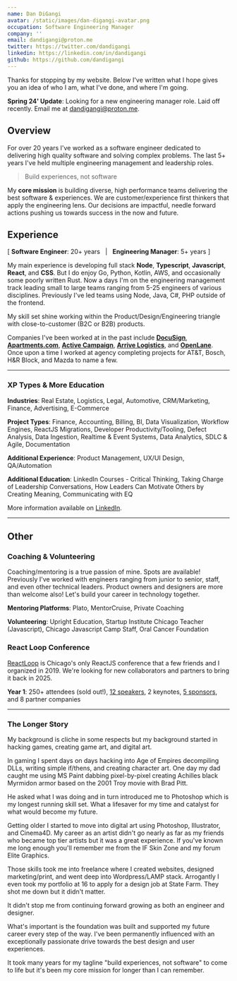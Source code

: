 ```yaml
---
name: Dan DiGangi
avatar: /static/images/dan-digangi-avatar.png
occupation: Software Engineering Manager
company: ''
email: dandigangi@proton.me
twitter: https://twitter.com/dandigangi
linkedin: https://linkedin.com/in/dandigangi
github: https://github.com/dandigangi
---
```


Thanks for stopping by my website. Below I've written what I hope gives you an idea of who I am, what I've done, and where I'm going.

**Spring 24' Update**: Looking for a new engineering manager role. Laid off recently. Email me at [dandigangi@proton.me](mailto:dandigangi@proton.me).

## Overview

For over 20 years I've worked as a software engineer dedicated to delivering high quality software and solving complex problems. The last 5+ years I've held multiple engineering management and leadership roles.

> Build experiences, not software

My **core mission** is building diverse, high performance teams delivering the best software & experiences. We are customer/experience first thinkers that apply the engineering lens. Our decisions are impactful, needle forward actions pushing us towards success in the now and future.

## Experience

[ **Software Engineer**: 20+ years&nbsp;&nbsp;&nbsp;|&nbsp;&nbsp;&nbsp;**Engineering Manager**: 5+ years ]

My main experience is developing full stack **Node**, **Typescript**, **Javascript**, **React**, and **CSS**. But I do enjoy Go, Python, Kotlin, AWS, and occasionally some poorly written Rust. Now a days I'm on the engineering management track leading small to large teams ranging from 5-25 engineers of various disciplines. Previously I've led teams using Node, Java, C#, PHP outside of the frontend.

My skill set shine working within the Product/Design/Engineering triangle with close-to-customer (B2C or B2B) products.

Companies I've been worked at in the past include **[DocuSign](https://www.docusign.com)**, **[Apartments.com](https://www.apartments.com)**, **[Active Campaign](https://activecampaign.com)**, **[Arrive Logistics](https://arrivelogistics.com)**, and **[OpenLane](https://www.openlane.com)**. Once upon a time I worked at agency completing projects for AT&T, Bosch, H&R Block, and Mazda to name a few.

---

### XP Types & More Education

**Industries**: Real Estate, Logistics, Legal, Automotive, CRM/Marketing, Finance, Advertising, E-Commerce

**Project Types**: Finance, Accounting, Billing, BI, Data Visualization, Workflow Engines, ReactJS Migrations, Developer Productivity/Tooling, Defect Analysis, Data Ingestion, Realtime & Event Systems, Data Analytics, SDLC & Agile, Documentation

**Additional Experience**: Product Management, UX/UI Design, QA/Automation

**Additional Education**: LinkedIn Courses - Critical Thinking, Taking Charge of Leadership Conversations, How Leaders Can Motivate Others by Creating Meaning, Communicating with EQ

More information available on [LinkedIn](https://www.linkedin.com/in/dandigangi).

---

## Other

### Coaching & Volunteering

Coaching/mentoring is a true passion of mine. Spots are available! Previously I've worked with engineers ranging from junior to senior, staff, and even other technical leaders. Product owners and designers are more than welcome also! Let's build your career in technology together.

<strong>Mentoring Platforms</strong>: Plato, MentorCruise, Private Coaching

<strong>Volunteering</strong>: Upright Education, Startup Institute Chicago Teacher (Javascript),
Chicago Javascript Camp Staff, Oral Cancer Foundation

### React Loop Conference

[ReactLoop](https://2019.reactloop.com) is Chicago's only ReactJS conference that a few friends and I organized in 2019. We're looking for new collaborators and partners to bring it back in 2025.

**Year 1**: 250+ attendees (sold out!), [12 speakers](https://2019.reactloop.com/speakers), 2 keynotes, [5 sponsors](https://2019.reactloop.com/sponsors), and 8 partner companies

---

### The Longer Story

My background is cliche in some respects but my background started in hacking games, creating game art, and digital art.

In gaming I spent days on days hacking into Age of Empires decompiling DLLs, writing simple if/thens, and creating character art. One day my dad caught me using MS Paint dabbing pixel-by-pixel creating Achilles black Myrmidon armor based on the 2001 Troy movie with Brad Pitt.

He asked what I was doing and in turn introduced me to Photoshop which is my longest running skill set. What a lifesaver for my time and catalyst for what would become my future.

Getting older I started to move into digital art using Photoshop, Illustrator, and Cinema4D. My career as an artist didn't go nearly as far as my friends who became top tier artists but it was a great experience. If you've known me long enough you'll remember me from the IF Skin Zone and my forum Elite Graphics.

Those skills took me into freelance where I created websites, designed marketing/print, and went deep into Wordpress/LAMP stack. Arrogantly I even took my portfolio at 16 to apply for a design job at State Farm. They shot me down but it didn't matter.

It didn't stop me from continuing forward growing as both an engineer and designer.

What's important is the foundation was built and supported my future career every step of the way. I've been permanently influenced with an exceptionally passionate drive towards the best design and user experiences.

It took many years for my tagline "build experiences, not software" to come to life but it's been my core mission for longer than I can remember.
